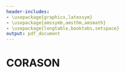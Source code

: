 ```yaml
---
header-includes:
- \usepackage{graphicx,latexsym}
- \usepackage{amssymb,amsthm,amsmath}
- \usepackage{longtable,booktabs,setspace}
output: pdf_document
---
```


# CORASON {#ref_labels}   
<!--- 
  1) Introducción  
  2) Métodos de clasificación de BGCs
  3) 
--->